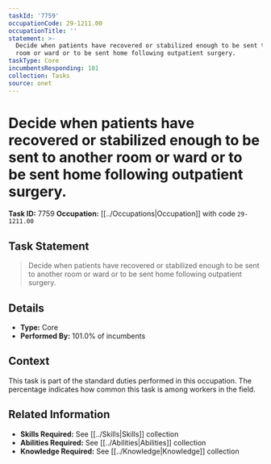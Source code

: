 ```yaml
---
taskId: '7759'
occupationCode: 29-1211.00
occupationTitle: ''
statement: >-
  Decide when patients have recovered or stabilized enough to be sent to another
  room or ward or to be sent home following outpatient surgery.
taskType: Core
incumbentsResponding: 101
collection: Tasks
source: onet
---
```

# Decide when patients have recovered or stabilized enough to be sent to another room or ward or to be sent home following outpatient surgery.

**Task ID:** 7759
**Occupation:** [[../Occupations|Occupation]] with code `29-1211.00`

## Task Statement

> Decide when patients have recovered or stabilized enough to be sent to another room or ward or to be sent home following outpatient surgery.

## Details

- **Type:** Core
- **Performed By:** 101.0% of incumbents

## Context

This task is part of the standard duties performed in this occupation. The percentage indicates how common this task is among workers in the field.

## Related Information

- **Skills Required:** See [[../Skills|Skills]] collection
- **Abilities Required:** See [[../Abilities|Abilities]] collection
- **Knowledge Required:** See [[../Knowledge|Knowledge]] collection
